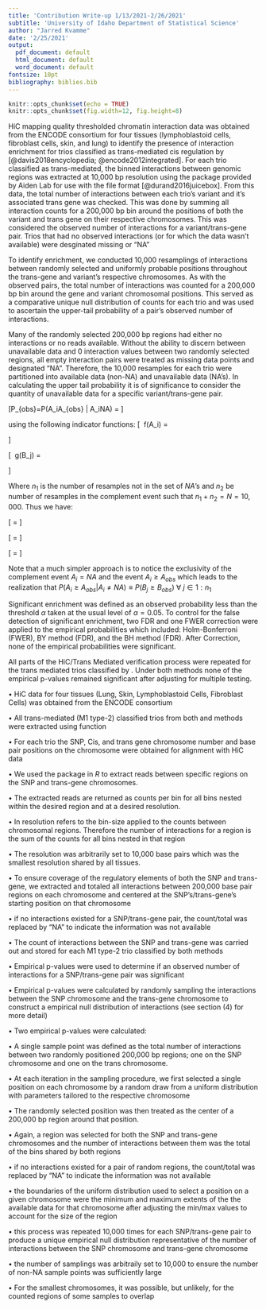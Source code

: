 ```yaml
---
title: 'Contribution Write-up 1/13/2021-2/26/2021'
subtitle: 'University of Idaho Department of Statistical Science'
author: "Jarred Kvamme"
date: '2/25/2021'
output:
  pdf_document: default
  html_document: default
  word_document: default
fontsize: 10pt
bibliography: biblies.bib
---
```


```r
knitr::opts_chunk$set(echo = TRUE)
knitr::opts_chunk$set(fig.width=12, fig.height=8)
```

\section*{Incorporation of HiC Data To Verify Trans Mediated Regulation }

\subsection*{DETAILED DESCRIPTION:}   
HiC mapping quality thresholded chromatin interaction data was obtained from the ENCODE consortium for four tissues (lymphoblastoid cells, fibroblast cells, skin, and lung) to identify the presence of interaction enrichment for trios classified as trans-mediated cis regulation by \textbf{MRPC-ADDIS} [@davis2018encyclopedia; @encode2012integrated]. For each trio classified as trans-mediated, the binned interactions between genomic regions was extracted at 10,000 bp resolution using the \textit{StrawR} package provided by Aiden Lab for use with the \textit{.hic} file format [@durand2016juicebox]. From this data, the total number of interactions between each trio's variant and it's associated trans gene was checked. This was done by summing all interaction counts for a 200,000 bp bin around the positions of both the variant and trans gene on their respective chromosomes. This was considered the observed number of interactions for a variant/trans-gene pair. Trios that had no observed interactions (or for which the data wasn't available) were desginated missing or "NA"  
   
To identify enrichment, we conducted 10,000 resamplings of interactions between randomly selected and uniformly probable positions throughout the trans-gene and variant's respective chromosomes. As with the observed pairs, the total number of interactions was counted for a 200,000 bp bin around the gene and variant chromosomal positions. This served as a comparative unique null distribution of counts for each trio and was used to ascertain the upper-tail probability of a pair's observed number of interactions.    
    
Many of the randomly selected 200,000 bp regions had either no interactions or no reads available. Without the ability to discern between unavailable data and 0 interaction values between two randomly selected regions, all empty interaction pairs were treated as missing data points and designated "NA". Therefore, the 10,000 resamples for each trio were partitioned into available data (non-NA) and unavailable data (NA's). In calculating the upper tail probability it is of significance to consider the quantity of unavailable data for a specific variant/trans-gene pair.

\[P_{obs}=P\big (A_i\geq A_{obs} \big | A_i\neq NA\big) = \frac{P(A_i\geq A_{obs} \ \cap A_i\neq NA)}{P(A_i \neq NA)} \]

using the following indicator functions:
\[ \text{Let} \ f(A_i) = \begin{cases} 1, & \text{if} \ A_i\neq \text{NA} \ \forall \ i \in 1:N\\ 0, & \text{else} \  \end{cases}   \]

\[ \text{Let} \ g(B_j) = \begin{cases} 1, & \text{if} \ B_j\geq B_{obs} \ \forall \ j \in 1:n_1, \ B\subseteq A\\ 0, & \text{else} \  \end{cases}   \]

Where $n_1$ is the number of resamples not in the set of $NA$'s and $n_2$ be number of resamples in the complement event such that $n_1 + n_2 = N =10,000$. Thus we have:

\[ = \frac{\frac{\sum_{j=1}^{n_1} g(B_j)}{\sum_{i=1}^N f(A_i)} \times \frac{\sum_{i=1}^N f(A_i)}{N}}{\left(\frac{\sum_{j=1}^{n_1} g(B_j)}{\sum_{i=1}^N f(A_i)} \times \frac{\sum_{i=1}^N f(A_i)}{N}\right)+\left( \frac{n_1 -\sum_{j=1}^{n_1} g(B_j)}{\sum_{i=1}^N f(A_i)} \times \frac{\sum_{i=1}^N f(A_i)}{N} \right)}\]

\[ = \frac{   \frac{\sum_{j=1}^{n_1} g(B_j)}{N}    }{ \frac{\sum_{j=1}^{n_1} f(B_j)}{N} +\frac{n_1 - \sum_{j=1}^{n_1} f(B_j)}{N}  }\]

\[ \frac{\sum_{j=1}^{n_1} g(B_j)}{\sum_{j=1}^{n_1} g(B_j)+ \left(n_1 - \sum_{j=1}^{n_1} g(B_j)\right)} = \frac{\sum_{j=1}^{n_1} g(B_j)}{n_1}  \]

Note that a much simpler approach is to notice the exclusivity of the complement event $A_i = NA$ and the event $A_i\geq A_{obs}$ which leads to the realization that $P\big (A_i\geq A_{obs} \big | A_i\neq NA\big) \equiv P\big(B_j \geq B_{obs}\big) \ \forall \ j \in 1:n_1$    
    
Significant enrichment was defined as an observed probability less than the threshold $\alpha$ taken at the usual level of $\alpha=0.05$. To control for the false detection of significant enrichment, two FDR and one FWER correction were applied to the empirical probabilities which included: Holm-Bonferroni (FWER), BY method (FDR), and the BH method (FDR). After Correction, none of the empirical probabilities were significant.    

All parts of the HiC/Trans Mediated verification process were repeated for the trans mediated trios classified by \textbf{MRPC-LOND}. Under both methods none of the empirical p-values remained significant after adjusting for multiple testing. 

\section*{MAIN POINTS:}

\subsection*{(1) Identification of Trans Mediated Trios and Respective Meta-Data}    

$\bullet$ HiC data for four tissues (Lung, Skin, Lymphoblastoid Cells, Fibroblast Cells) was obtained from the ENCODE consortium    

$\bullet$ All trans-mediated (M1 type-2) classified trios from both \textbf{ADDIS} and \textbf{LOND} methods were extracted using \textit{ADDIS.M1.check()} function

$\bullet$ For each trio the SNP, Cis, and trans gene chromosome number and base pair positions on the chromosome were obtained for alignment with HiC data

\subsection*{(2) Extraction of HiC Interaction Data}
$\bullet$ We used the \textit{StrawR} package in $R$ to extract reads between specific regions on the SNP and trans-gene chromosomes. 

$\bullet$ The extracted reads are returned as counts per bin for all bins nested within the desired region and at a desired resolution. 

$\bullet$ In \textit{StrawR} resolution refers to the bin-size applied to the counts between chromosomal regions. Therefore the number of interactions for a region is the sum of the counts for all bins nested in that region

$\bullet$ The resolution was arbitrarily set to 10,000 base pairs which was the smallest resolution shared by all tissues.

$\bullet$ To ensure coverage of the regulatory elements of both the SNP and trans-gene, we extracted and totaled all interactions between 200,000 base pair regions on each chromosome and centered at the SNP's/trans-gene's starting position on that chromosome

$\bullet$ if no interactions existed for a SNP/trans-gene pair, the count/total was replaced by "NA" to indicate the information was not available

$\bullet$ The count of interactions between the SNP and trans-gene was carried out and stored for each M1 type-2 trio classified by both \textbf{MRPC} methods

\subsection*{(3) Calculation of Empirical P-values By MC Sampling}

$\bullet$ Empirical p-values were used to determine if an observed number of interactions for a SNP/trans-gene pair was significant

$\bullet$ Empirical p-values were calculated by randomly sampling the interactions between the SNP chromosome and the trans-gene chromosome to construct a empirical null distribution of interactions (see section (4) for more detail)

$\bullet$ Two empirical p-values were calculated:
\begin{itemize}

	\item[1] the ratio of the number of non-NA samples larger than the observed number of interactions to of the total number of non-NA samples
	\item[2] the ratio of the number of non-NA samples larger than the observed number of interactions to the total number of samples

\end{itemize}


\subsection*{(4) MC Sampling Procedure}

$\bullet$ A single sample point was defined as the total number of interactions between two randomly positioned 200,000 bp regions; one on the SNP chromosome and one on the trans chromosome. 

$\bullet$ At each iteration in the sampling procedure, we first selected a single position on each chromosome by a random draw from a uniform distribution with parameters tailored to the respective chromosome

$\bullet$ The randomly selected position was then treated as the center of a 200,000 bp region around that position. 

$\bullet$ Again, a region was selected for both the SNP and trans-gene chromosomes and the number of interactions between them was the total of the bins shared by both regions

$\bullet$ if no interactions existed for a pair of random regions, the count/total was replaced by "NA" to indicate the information was not available

$\bullet$ the boundaries of the uniform distribution used to select a position on a given chromosome were the minimum and maximum extents of the the available data for that chromosome after adjusting the min/max values to account for the size of the region 

$\bullet$ this process was repeated 10,000 times for each SNP/trans-gene pair to produce a unique empirical null distribution representative of the number of interactions between the SNP chromosome and trans-gene chromosome

$\bullet$ the number of samplings was arbitraily set to 10,000 to ensure the number of non-NA sample points was sufficiently large

$\bullet$ For the smallest chromosomes, it was possible, but unlikely, for the counted regions of some samples to overlap





























\newpage